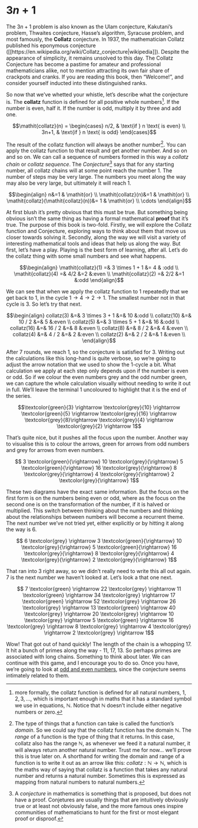 # $3n+1$

The $3n+1$ problem is also known as the Ulam conjecture, Kakutani's problem, Thwaites conjecture, Hasse's algorithm, Syracuse problem, and most famously, the **Collatz** conjecture.
In 1937, the mathematician Collatz published his eponymous conjecture ([[https://en.wikipedia.org/wiki/Collatz_conjecture|wikipedia]]). Despite the appearance of simplicity, it remains unsolved to this day.
The Collatz Conjecture has become a pastime for amateur and professional mathematicians alike, not to mention attracting its own fair share of crackpots and cranks.
If you are reading this book, then "Welcome!", and consider yourself inducted into these distinguished ranks.

So now that we've whetted your whistle, let's describe what the conjecture is.
The **collatz** function is defined for all positive whole numbers[^1].
If the number is even, half it.
If the number is odd, multiply it by three and add one.

$$\mathit{collatz}(n) = \begin{cases}
n/2, & \text{if } n \text{ is even} \\
3n+1, & \text{if } n \text{ is odd}
\end{cases}$$

The result of the collatz function will always be another number[^2].
You can apply the collatz function to that result and get another number.
And so on and so on.
We can call a sequence of numbers formed in this way a *collatz chain* or *collatz sequence*.
The *Conjecture*[^3] says that for any starting number, all collatz chains will at some point reach the number 1.
The number of steps may be very large. The numbers you meet along the way may also be very large, but ultimately it will reach 1.

$$\begin{align}
n&=1 & \mathit{or} \\ \mathit{collatz}(n)&=1 & \mathit{or} \\ \mathit{collatz}(\mathit{collatz}(n))&= 1 & \mathit{or} \\ \cdots
\end{align}$$

At first blush it's pretty obvious that this must be true. But something being obvious isn't the same thing as having a formal mathematical **proof** that it's true. 
The purpose of this book is two-fold.
Firstly, we will explore the Collatz function and Conjecture, exploring ways to think about them that move us closer towards solving it.
Secondly, along the way we will visit a variety of interesting  mathematical tools and ideas that help us along the way.
But first, let's have a play.
Playing is the best form of learning, after all. Let's do the collatz thing with some small numbers and see what happens.

$$\begin{align}
\mathit{collatz}(1) =& 3 \times 1 + 1 &= 4 & :odd \\
\mathit{collatz}(4) =& 4/2 &=2 &:even \\
\mathit{collatz}(2) =& 2/2 &=1 &:odd
\end{align}$$

We can see that when we apply the collatz function to 1 repeatedly that we get back to 1, in the cycle $1 \rightarrow 4 \rightarrow 2 \rightarrow 1$.
The smallest number not in that cycle is 3. So let's try that next.

$$\begin{align}
collatz(3) &=& 3 \times 3 + 1 &=& 10 &:odd \\
collatz(10) &=& 10 / 2 &=& 5 &:even \\
collatz(5) &=& 3 \times 5 + 1 &=& 16 &:odd \\
collatz(16) &=& 16 / 2 &=& 8 &:even \\
collatz(8) &=& 8 / 2 &=& 4 &:even \\
collatz(4) &=& 4 / 2 &=& 2 &:even \\
collatz(2) &=& 2 / 2 &=& 1 &:even \\
\end{align}$$

After 7 rounds, we reach 1, so the conjecture is satisfied for 3.
Writing out the calculations like this long-hand is quite verbose, so we're going to adjust the arrow notation that we used to show the 1-cycle a bit.
What calculation we apply at each step only depends upon if the number is even or odd.
So if we colour the even numbers grey and the odd number green, we can capture the whole calculation visually without needing to write it out in full.
We'll leave the terminal 1 uncoloured to highlight that it is the end of the series.

$$\textcolor{green}{3} \rightarrow \textcolor{grey}{10} \rightarrow \textcolor{green}{5} \rightarrow \textcolor{grey}{16} \rightarrow \textcolor{grey}{8}\rightarrow \textcolor{grey}{4} \rightarrow \textcolor{grey}{2} \rightarrow 1$$

That's quite nice, but it pushes all the focus upon the number.
Another way to visualise this is to colour the arrows, green for arrows from odd numbers and grey for arrows from even numbers. 

$$
3 \textcolor{green}{\rightarrow} 
10 \textcolor{grey}{\rightarrow} 
5 \textcolor{green}{\rightarrow} 
16 \textcolor{grey}{\rightarrow} 
8 \textcolor{grey}{\rightarrow} 
4 \textcolor{grey}{\rightarrow} 
2 \textcolor{grey}{\rightarrow} 
1$$

These two diagrams have the exact same information.
But the focus on the first form is on the numbers being even or odd, where as the focus on the second one is on the transformation of the number, if it is halved or multiplied.
This switch between thinking about the numbers and thinking about the relationships between numbers will become a recurrent theme.
The next number we've not tried yet, either explicitly or by hitting it along the way is 6.

$$
6 \textcolor{grey} \rightarrow
3 \textcolor{green}{\rightarrow} 
10 \textcolor{grey}{\rightarrow} 
5 \textcolor{green}{\rightarrow} 
16 \textcolor{grey}{\rightarrow} 
8 \textcolor{grey}{\rightarrow} 
4 \textcolor{grey}{\rightarrow} 
2 \textcolor{grey}{\rightarrow} 
1$$

That ran into 3 right away, so we didn't really need to write this all out again.
7 is the next number we haven't looked at. Let's look a that one next.

$$
7 \textcolor{green} \rightarrow
22 \textcolor{grey} \rightarrow
11 \textcolor{green} \rightarrow
34 \textcolor{grey} \rightarrow
17 \textcolor{green} \rightarrow
52 \textcolor{grey} \rightarrow
26 \textcolor{grey} \rightarrow
13 \textcolor{green} \rightarrow
40  \textcolor{grey} \rightarrow
20  \textcolor{grey} \rightarrow
10  \textcolor{grey} \rightarrow
5  \textcolor{green} \rightarrow
16  \textcolor{grey} \rightarrow
8  \textcolor{grey} \rightarrow
4  \textcolor{grey} \rightarrow
2  \textcolor{grey} \rightarrow
1$$

Wow!
That got out of hand quickly!
The length of the chain is a whopping 17.
It hit a bunch of primes along the way - 11, 17, 13.
So perhaps primes are associated with long chains.
Something to think about later.
We can continue with this game, and I encourage you to do so.
Once you have, we're going to look at [odd and even numbers](All_numbers_are_either_odd_or_even.qmd), since the conjecture seems intimately related to them.


[^1]: more formally, the collatz function is defined for all natural numbers, $1, 2, 3, \dots$, which is important enough in maths that it has a standard symbol we use in equations, $\mathbb{N}$. Notice that $\mathbb{N}$ doesn't include either negative numbers or zero.
[^2]: The type of things that a function can take is called the function's *domain*. So we could say that the collatz function has the domain $\mathbb{N}$. The *range* of a function is the type of thing that it returns. In this case, collatz also has the range $\mathbb{N}$, as whenever we feed it a natural number, it will always return another natural number. Trust me for now... we'll prove this is true later on. A shorthand for writing the domain and range of a function is to write it out as an arrow like this: $\mathit{collatz}:  \mathbb{N} \rightarrow \mathbb{N}$, which is the maths way of saying that collatz is a function that takes any natural number and returns a natural number. Sometimes this is expressed as mapping from natural numbers to natural numbers.
[^3]: A *conjecture* in mathematics is something that is proposed, but does not have a proof. Conjetures are usually things that are intuitively obviously true or at least not obviously false, and the more famous ones inspire communities of mathematicians to hunt for the first or most elegant proof or disproof.